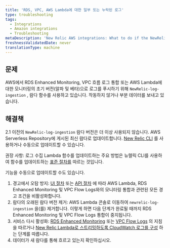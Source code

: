```yaml
---
title: 'RDS, VPC, AWS Lambda에 대한 일부 또는 누락된 로그'
type: troubleshooting
tags:
  - Integrations
  - Amazon integrations
  - Troubleshooting
metaDescription: 'New Relic AWS integrations: What to do if the NewRelic-log-ingestion lambda function for pushing logs is not working or only sends partial data.'
freshnessValidatedDate: never
translationType: machine
---
```


## 문제

AWS에서 RDS Enhanced Monitoring, VPC 흐름 로그 통합 또는 AWS Lambda에 대한 모니터링의 초기 버전(알파 및 베타)으로 로그를 푸시하기 위해 `NewRelic-log-ingestion` , 람다 함수를 사용하고 있습니다. 작동하지 않거나 부분 데이터를 보내고 있습니다.

## 해결책

2.1 이전의 `NewRelic-log-ingestion` 람다 버전은 더 이상 사용되지 않습니다. AWS Serverless Repository에 게시된 최신 람다로 업데이트합니다. [New Relic CLI](https://developer.newrelic.com/build-tools/new-relic-one-applications/cli) 를 사용하거나 수동으로 업데이트할 수 있습니다.

권장 사항: 로그 수집 Lambda 함수를 업데이트하는 주요 방법은 뉴렐릭 CLI를 사용하여 함수를 업데이트하는 [표준 절차를](/docs/serverless-function-monitoring/aws-lambda-monitoring/get-started/update-lambda-monitoring) 따르는 것입니다.

기능을 수동으로 업데이트할 수도 있습니다.

1. 경고에서 오탐 방지: [UI 절차](/docs/alerts/new-relic-alerts/configuring-alert-policies/update-or-disable-policies-conditions#condition-on-off) 또는 [API 절차](/alerts/rest-api-alerts/new-relic-alerts-rest-api/disable-enable-alerts-conditions-using-api) 에 따라 AWS Lambda, RDS Enhanced Monitoring 및 VPC Flow Logs와의 모니터링 통합과 관련된 모든 경고 조건을 비활성화합니다.
2. 람다의 오래된 람다 버전 제거: AWS Lambda 콘솔로 이동하여 `newrelic-log-ingestion` 을(를) 제거합니다. 이렇게 하면 다음 단계가 완료될 때까지 RDS Enhanced Monitoring 및 VPC Flow Logs 통합이 중지됩니다.
3. 서비스 다시 활성화: [RDS Enhanced Monitoring](/docs/integrations/amazon-integrations/aws-integrations-list/aws-rds-enhanced-monitoring-integration#activate) 또는 [VPC Flow Logs](/docs/integrations/amazon-integrations/aws-integrations-list/aws-vpc-flow-logs-monitoring-integration#enable) 의 지침을 따르거나 [New Relic Lambda로 스트리밍하도록 CloudWatch 로그를 구성](/docs/serverless-function-monitoring/aws-lambda-monitoring/get-started/enable-new-relic-monitoring-aws-lambda#stream-logs) 하는 단계를 따릅니다.
4. 데이터가 새 람다를 통해 흐르고 있는지 확인하십시오.